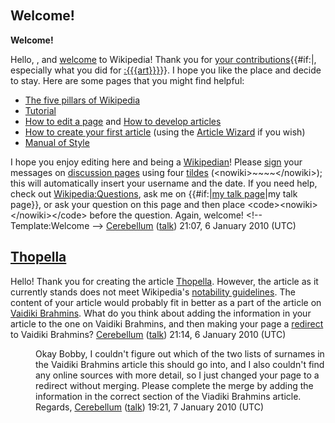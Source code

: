 <article id="25705954" title=User talk:Bobby1263>
	<talkpage id="25705954" title="User talk:Bobby1263">
==Welcome!==
'''Welcome!'''

Hello, {{BASEPAGENAME}}, and [[Wikipedia:Introduction|welcome]] to Wikipedia! Thank you for [[Special:Contributions/{{BASEPAGENAME}}|your contributions]]{{#if:|, especially what you did for [[:{{{art}}}]]}}. I hope you like the place and decide to stay. Here are some pages that you might find helpful:
*[[Wikipedia:Five pillars|The five pillars of Wikipedia]]
*[[Wikipedia:Tutorial|Tutorial]]
*[[Wikipedia:How to edit a page|How to edit a page]] and [[Wikipedia:Article development|How to develop articles]]
*[[Wikipedia:Your first article|How to create your first article]] (using the [[Wikipedia:Article wizard2.0|Article Wizard]] if you wish)
*[[Wikipedia:Manual of Style|Manual of Style]]
I hope you enjoy editing here and being a [[Wikipedia:Wikipedians|Wikipedian]]! Please [[Wikipedia:Signatures|sign]] your messages on [[Wikipedia:talk page|discussion page]]s using four [[tilde]]s (&lt;nowiki&gt;~~~~&lt;/nowiki&gt;); this will automatically insert your username and the date. If you need help, check out [[Wikipedia:Questions]], ask me on {{#if:|[[user talk:{{{1}}}|my talk page]]|my talk page}}, or ask your question on this page and then place &lt;code&gt;&lt;nowiki&gt;{{helpme}}&lt;/nowiki&gt;&lt;/code&gt; before the question. Again, welcome! &lt;!-- Template:Welcome --&gt;  [[User:Cerebellum|Cerebellum]] ([[User talk:Cerebellum|talk]]) 21:07, 6 January 2010 (UTC)

==[[Thopella]]==
Hello!  Thank you for creating the article [[Thopella]].  However, the article as it currently stands does not meet Wikipedia's [[WP:GNG|notability guidelines]].  The content of your article would probably fit in better as a part of the article on [[Vaidiki Brahmins]].  What do you think about adding the information in your article to the one on Vaidiki Brahmins, and then making your page a [[WP:R|redirect]] to Vaidiki Brahmins?  [[User:Cerebellum|Cerebellum]] ([[User talk:Cerebellum|talk]]) 21:14, 6 January 2010 (UTC)
:Okay Bobby, I couldn't figure out which of the two lists of surnames in the Vaidiki Brahmins article this should go into, and I also couldn't find any online sources with more detail, so I just changed your page to a redirect without merging.  Please complete the merge by adding the information in the correct section of the Viadiki Brahmins article.  Regards, [[User:Cerebellum|Cerebellum]] ([[User talk:Cerebellum|talk]]) 19:21, 7 January 2010 (UTC)
	</talkpage>
</article>